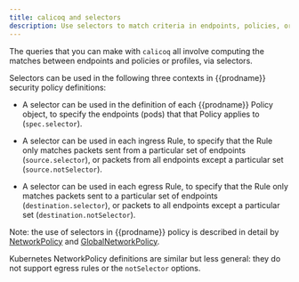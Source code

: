 ```yaml
---
title: calicoq and selectors
description: Use selectors to match criteria in endpoints, policies, or profiles .
---
```


The queries that you can make with `calicoq` all involve computing the matches
between endpoints and policies or profiles, via selectors.

Selectors can be used in the following three contexts in {{prodname}}
security policy definitions:

- A selector can be used in the definition of each {{prodname}} Policy object,
  to specify the endpoints (pods) that that Policy applies to (`spec.selector`).

- A selector can be used in each ingress Rule, to specify that the Rule only
  matches packets sent from a particular set of endpoints (`source.selector`),
  or packets from all endpoints except a particular set (`source.notSelector`).

- A selector can be used in each egress Rule, to specify that the Rule only
  matches packets sent to a particular set of endpoints
  (`destination.selector`), or packets to all endpoints except a particular set
  (`destination.notSelector`).

Note: the use of selectors in {{prodname}} policy is described in detail by
[NetworkPolicy](../../resources/networkpolicy.mdx) and
[GlobalNetworkPolicy](../../resources/globalnetworkpolicy.mdx).

Kubernetes NetworkPolicy definitions are similar but less general: they do
not support egress rules or the `notSelector` options.
